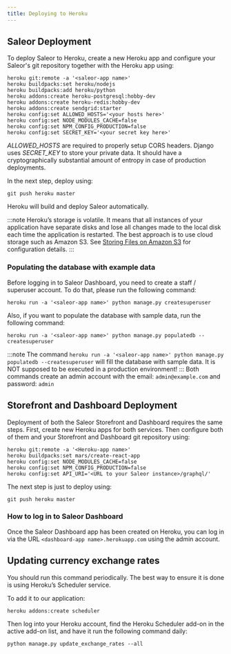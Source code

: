 ```yaml
---
title: Deploying to Heroku
---
```


## Saleor Deployment

To deploy Saleor to Heroku, create a new Heroku app and configure your Saleor's git repository together with the Heroku app using:

```shell
heroku git:remote -a '<saleor-app name>'
heroku buildpacks:set heroku/nodejs
heroku buildpacks:add heroku/python
heroku addons:create heroku-postgresql:hobby-dev
heroku addons:create heroku-redis:hobby-dev
heroku addons:create sendgrid:starter
heroku config:set ALLOWED_HOSTS='<your hosts here>'
heroku config:set NODE_MODULES_CACHE=false
heroku config:set NPM_CONFIG_PRODUCTION=false
heroku config:set SECRET_KEY='<your secret key here>'
```

_ALLOWED_HOSTS_ are required to properly setup CORS headers.
Django uses _SECRET_KEY_ to store your private data. It should have a cryptographically substantial amount of entropy in case of production deployments.

In the next step, deploy using:

```
git push heroku master
```

Heroku will build and deploy Saleor automatically.

:::note
Heroku’s storage is volatile. It means that all instances of your application have separate disks and lose all changes made to the local disk each time the application is restarted. The best approach is to use cloud storage such as Amazon S3. See [Storing Files on Amazon S3](media-s3) for configuration details.
:::

### Populating the database with example data

Before logging in to Saleor Dashboard, you need to create a staff / superuser account. To do that, please run the following command:

```
heroku run -a '<saleor-app name>' python manage.py createsuperuser
```

Also, if you want to populate the database with sample data, run the following command:

```
heroku run -a '<saleor-app name>' python manage.py populatedb --createsuperuser
```

:::note
The command `heroku run -a '<saleor-app name>' python manage.py populatedb --createsuperuser` will fill the database with sample data. It is NOT supposed to be executed in a production environment!
:::
Both commands create an admin account with the email: `admin@example.com` and password: `admin`

## Storefront and Dashboard Deployment

Deployment of both the Saleor Storefront and Dashboard requires the same steps. First, create new Heroku apps for both services. Then configure both of them and your Storefront and Dashboard git repository using:

```
heroku git:remote -a '<Heroku-app name>'
heroku buildpacks:set mars/create-react-app
heroku config:set NODE_MODULES_CACHE=false
heroku config:set NPM_CONFIG_PRODUCTION=false
heroku config:set API_URI='<URL to your Saleor instance>/graphql/'
```

The next step is just to deploy using:

```
git push heroku master
```

### How to log in to Saleor Dashboard

Once the Saleor Dashboard app has been created on Heroku, you can log in via the URL `<dashboard-app name>.herokuapp.com` using the admin account.

## Updating currency exchange rates

You should run this command periodically. The best way to ensure it is done is using Heroku’s Scheduler service.

To add it to our application:

```shell
heroku addons:create scheduler
```

Then log into your Heroku account, find the Heroku Scheduler add-on in the active add-on list, and have it run the following command daily:

```shell
python manage.py update_exchange_rates --all
```
